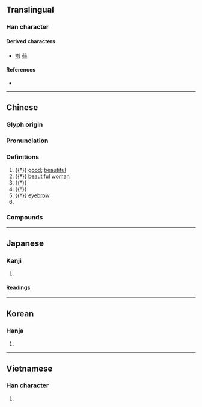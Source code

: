 {{character info}}
==Translingual==

===Han character===
{{Han char|rn=38|rad=女|as=07|sn=10|four=43450|canj=VHQI|ids=⿰女我}}

====Derived characters====
* [[𠹷]] [[𦶥]]

====References====
* {{Han ref|kx=0263.100|dkj=06331|dj=0529.270|hdz=21052.100|uh=5A25|ud=23077|bh=AE5A|bd=44634}}

----

==Chinese==
{{zh-forms}}

===Glyph origin===
{{Han etym}}
{{Han compound|女|我|ls=psc|c1=s|c2=p|t1=woman}}

===Pronunciation===
{{zh-pron
|m=é
|c=ngo4
|h=pfs=ngò
|md=ngò̤
|mn=ngô͘
|mn-t=ngo5
|w=
|mc=y
|oc=y
|cat=a,n,pn
}}

===Definitions===
{{zh-hanzi}}

# {{†}} [[good]]; [[beautiful]]
# {{†}} [[beautiful]] [[woman]]
# {{†}} {{lb|zh|Chinese mythology}} {{zh-short|娥皇|{{w|Ehuang}}}}
# {{†}} {{lb|zh|Chinese mythology}} {{zh-short|嫦娥|{{w|Chang'e}}, the [[Chinese]] goddess of the [[moon]]}}
# {{†}} [[eyebrow]]
# {{surname|zh}}

===Compounds===
{{zh-der|宮娥|常娥|娥皇|娥妝|娥輪|娥娥|娙娥|嫦娥奔月|嫦娥|娥眉|娥姣|姮娥|嬌娥|月娥|曹娥江|月裡嫦娥|曹娥碑|湘娥|鬧娥|竇娥冤|素娥|青娥|粉娥|羲娥}}

----

==Japanese==

===Kanji===
{{ja-kanji|grade=|rs=女07}}

# {{rfdef|ja|sort=女07}}

====Readings====
{{ja-readings
|goon=が
|kanon=が
|kun=みめよ-い}}

----

==Korean==

===Hanja===
{{ko-hanja|hangeul=아|rv=a|mr=a}}

# {{rfdef|ko|sort=女07}}

----

==Vietnamese==

===Han character===
{{vi-readings|reading=nga|rs=女07}}

# {{rfdef|vi|sort=女07}}